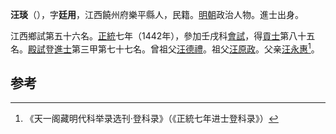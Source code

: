 '''汪琰'''（{{bd|1418年||？}}），字'''廷用'''，江西饒州府樂平縣人，民籍。[[明朝|明朝]]政治人物。進士出身。

江西鄉試第五十六名。[[正统_(年号)|正統]]七年（1442年），參加壬戌科[[會試|會試]]，得[[貢士|貢士]]第八十五名。[[殿試|殿試]]登[[進士|進士]]第三甲第七十七名。曾祖父[[汪德禮|汪德禮]]。祖父[[汪原政|汪原政]]。父亲[[汪永惠|汪永惠]]<ref>《天一阁藏明代科举录选刊·登科录》（《正統七年进士登科录》）</ref>。

==参考==
{{reflist}}
{{明朝人物小作品}}
{{正統七年壬戌科殿試金榜}}